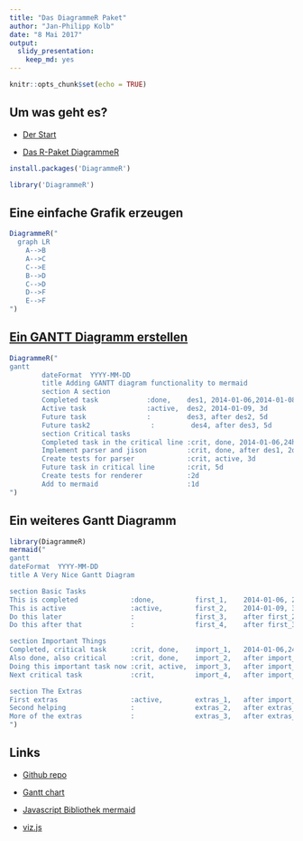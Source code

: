 ```yaml
---
title: "Das DiagrammeR Paket"
author: "Jan-Philipp Kolb"
date: "8 Mai 2017"
output: 
  slidy_presentation: 
    keep_md: yes
---
```


```r
knitr::opts_chunk$set(echo = TRUE)
```

## Um was geht es?

- [Der Start](http://rich-iannone.github.io/DiagrammeR/docs.html)

- [Das R-Paket DiagrammeR](http://rich-iannone.github.io/DiagrammeR/index.html)

```r
install.packages('DiagrammeR')
```



```r
library('DiagrammeR')
```


## Eine einfache Grafik erzeugen

```r
DiagrammeR("
  graph LR
    A-->B
    A-->C
    C-->E
    B-->D
    C-->D
    D-->F
    E-->F
")
```

## [Ein GANTT Diagramm erstellen](https://knsv.github.io/mermaid/#mermaid)

```r
DiagrammeR("
gantt
        dateFormat  YYYY-MM-DD
        title Adding GANTT diagram functionality to mermaid
        section A section
        Completed task            :done,    des1, 2014-01-06,2014-01-08
        Active task               :active,  des2, 2014-01-09, 3d
        Future task               :         des3, after des2, 5d
        Future task2               :         des4, after des3, 5d
        section Critical tasks
        Completed task in the critical line :crit, done, 2014-01-06,24h
        Implement parser and jison          :crit, done, after des1, 2d
        Create tests for parser             :crit, active, 3d
        Future task in critical line        :crit, 5d
        Create tests for renderer           :2d
        Add to mermaid                      :1d
")
```

## Ein weiteres Gantt Diagramm

```r
library(DiagrammeR)
mermaid("
gantt
dateFormat  YYYY-MM-DD
title A Very Nice Gantt Diagram

section Basic Tasks
This is completed             :done,          first_1,    2014-01-06, 2014-01-08
This is active                :active,        first_2,    2014-01-09, 3d
Do this later                 :               first_3,    after first_2, 5d
Do this after that            :               first_4,    after first_3, 5d

section Important Things
Completed, critical task      :crit, done,    import_1,   2014-01-06,24h
Also done, also critical      :crit, done,    import_2,   after import_1, 2d
Doing this important task now :crit, active,  import_3,   after import_2, 3d
Next critical task            :crit,          import_4,   after import_3, 5d

section The Extras
First extras                  :active,        extras_1,   after import_4,  3d
Second helping                :               extras_2,   after extras_1, 20h
More of the extras            :               extras_3,   after extras_1, 48h
")
```



## Links

- [Github repo](https://github.com/knsv/mermaid)

- [Gantt chart](http://stackoverflow.com/questions/3550341/gantt-charts-with-r)

- [Javascript Bibliothek mermaid](https://knsv.github.io/mermaid/)

- [viz.js](https://github.com/mdaines/viz.js)
